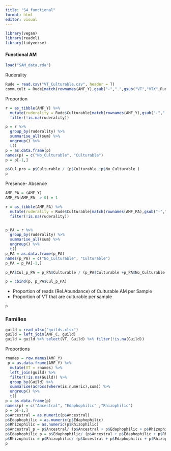 ```yaml
---
title: "S4_functional"
format: html
editor: visual
---
```




```r
library(vegan)
library(readxl)
library(tidyverse)
```


#### Functional AM

```r
load("SAM_data.rda")
```

Ruderality

```r
Rude = read.csv("VT_Culturable.csv", header = T)
comm.cult = Rude[match(rownames(AMF_Y),gsub("-",".",gsub("VT","VTX",Rude$VT))),]##reorder and match the Culturable status VT names with the ones in filtered (excl. singletons and samples with sufficient amount of reads) community matrix (containing read counts)

```
Proportion


```r
r = as_tibble(AMF_Y) %>% 
  mutate(ruderality = Rude$Culturable[match(rownames(AMF_Y),gsub("-",".",gsub("VT","VTX",Rude$VT)))]) %>% 
  filter(!is.na(ruderality))

p = r %>% 
  group_by(ruderality) %>% 
  summarise_all(sum) %>% 
  ungroup() %>% 
  t()
p = as.data.frame(p)
names(p) = c("No_Culturable", "Culturable")
p = p[-1,] 

p$Cul_pro = p$Culturable / (p$Culturable +p$No_Culturable )
p
```

Presence- Absence   

```r
AMF_PA = (AMF_Y) 
AMF_PA[AMF_PA  > 0] = 1

r = as_tibble(AMF_PA) %>% 
  mutate(ruderality = Rude$Culturable[match(rownames(AMF_PA),gsub("-",".",gsub("VT","VTX",Rude$VT)))]) %>% 
  filter(!is.na(ruderality))


p_PA = r %>% 
  group_by(ruderality) %>% 
  summarise_all(sum) %>% 
  ungroup() %>% 
  t()
p_PA = as.data.frame(p_PA)
names(p_PA) = c("No_Culturable", "Culturable")
p_PA = p_PA[-1,] 

p_PA$Cul_p_PA = p_PA$Culturable / (p_PA$Culturable +p_PA$No_Culturable )

p = cbind(p, p_PA$Cul_p_PA)
```
- Proportion of reads (Rel.Abundance) of Culturable AM per Sample
- Proportion of VT that are culturable per sample

```r
p
```




### Families 

```r
guild = read_xlsx("guilds.xlsx")
guild = left_join(AMF_C, guild)
guild = guild %>% select(VT, Guild) %>% filter(!is.na(Guild))
```

Proportions 

```r
rnames = row.names(AMF_Y)
 p = as.data.frame(AMF_Y) %>% 
  mutate(VT = rnames) %>% 
  left_join(guild) %>% 
  filter(!is.na(Guild)) %>% 
  group_by(Guild) %>% 
  summarise(across(where(is.numeric),sum)) %>% 
  ungroup() %>% 
  t()
p = as.data.frame(p)
names(p) = c("Ancestral", "Edaphophilic" ,"Rhizophilic") 
p = p[-1,]
p$Ancestral = as.numeric(p$Ancestral)
p$Edaphophilic = as.numeric(p$Edaphophilic)
p$Rhizophilic = as.numeric(p$Rhizophilic)
p$Ancestral_p = p$Ancestral/ (p$Ancestral + p$Edaphophilic + p$Rhizophilic)
p$Edaphophilic_p = p$Edaphophilic/ (p$Ancestral + p$Edaphophilic + p$Rhizophilic)
p$Rhizophilic = p$Rhizophilic/ (p$Ancestral + p$Edaphophilic + p$Rhizophilic)
p
```


